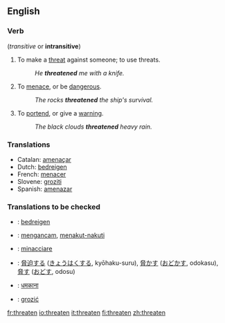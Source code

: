 ==English==

===Verb===
{{en-infl-reg-consonant|threaten||}}  (''transitive'' or '''intransitive''')

# To make a [[threat]] against someone; to use threats.
#:''He '''threatened''' me with a knife.''
# To [[menace]], or be [[dangerous]].
#:''The rocks '''threatened''' the ship's survival.''
# To [[portend]], or give a [[warning]].
#:''The black clouds '''threatened''' heavy rain.''

===Translations===
*Catalan: [[amenaçar]]
*Dutch: [[bedreigen]]
*French: [[menacer]]
*Slovene: [[groziti]]
*Spanish: [[amenazar]]

===Translations to be checked===
{{checktrans}}
*{{ttbc|Dutch}}: [[bedreigen]]
*{{ttbc|Indonesian}}: [[ancam|mengancam]], [[takut|menakut-nakuti]]
*{{ttbc|Italian}}: [[minacciare]]
*{{ttbc|Japanese}}: [[脅迫]]する ([[きょうはく]]する, kyōhaku-suru), [[脅かす]] ([[おどかす]], odokasu), [[脅す]] ([[おどす]], odosu)
*{{ttbc|Hindi}}: [[धमकाना]]
*{{ttbc|Polish}}: [[grozić]]

[[fr:threaten]]
[[io:threaten]]
[[it:threaten]]
[[fi:threaten]]
[[zh:threaten]]